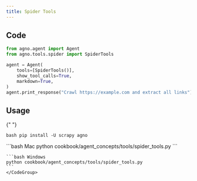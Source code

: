```yaml
---
title: Spider Tools
---
```


## Code

```python cookbook/agent_concepts/tools/spider_tools.py
from agno.agent import Agent
from agno.tools.spider import SpiderTools

agent = Agent(
    tools=[SpiderTools()],
    show_tool_calls=True,
    markdown=True,
)
agent.print_response("Crawl https://example.com and extract all links")
```

## Usage

<Steps>
  <Snippet file="create-venv-step.mdx" />

{" "}

<Step title="Install libraries">```bash pip install -U scrapy agno ```</Step>

  <Step title="Run Agent">
    <CodeGroup>
    ```bash Mac
    python cookbook/agent_concepts/tools/spider_tools.py
    ```

    ```bash Windows
    python cookbook/agent_concepts/tools/spider_tools.py
    ```
    </CodeGroup>

  </Step>
</Steps>
